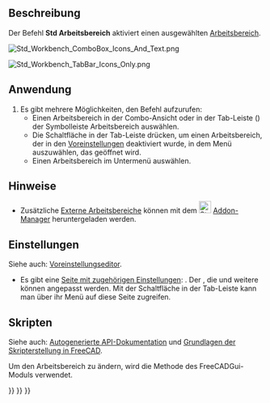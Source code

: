 <languages/>

{{Docnav/de
|[[Std_ToggleTransparency/de|TransparenzUmschalten]]
|[[Std_LinkSelectLinked/de|ZumVerknüpftenObjektGehen]]
|[[Std_View_Menu/de|Std Menü Ansicht]]
|IconL=Std_ToggleTransparency.svg
|IconR=Std_LinkSelectLinked.svg
|IconC=Freecad.svg
}}

{{GuiCommand/de
|Name=Std Workbench
|Name/de=Std Arbeitsbereich
|MenuLocation=Ansicht → Arbeitsbereich
|Workbenches=Alle
}}

<span id="Description"></span>
==Beschreibung==

Der Befehl '''Std Arbeitsbereich''' aktiviert einen ausgewählten [[Workbenches/de|Arbeitsbereich]].

[[Image:Std_Workbench_ComboBox_Icons_And_Text.png]]
{{Caption|Die voreingestellte Arbeitsbereichsauswahl als ComboBox}}

[[Image:Std_Workbench_TabBar_Icons_Only.png]]
{{Caption|Die optionale Arbeitsbereichsauswahl als Tab-Leiste (hier die Darstellung nur mit Symbolen) {{Version/de|1.0}}}}

<span id="Usage"></span>
==Anwendung==

# Es gibt mehrere Möglichkeiten, den Befehl aufzurufen:
#* Einen Arbeitsbereich in der Combo-Ansicht oder in der Tab-Leiste ({{Version|1.0}}) der Symbolleiste Arbeitsbereich auswählen.
#* Die Schaltfläche {{Button|[[Image:List-add.svg|x16px]][[Image:Toolbar_flyout_arrow.svg|x16px]]}} in der Tab-Leiste drücken, um einen Arbeitsbereich, der in den [[Preferences_Editor/de#Vorhandene_Arbeitsbereiche|Voreinstellungen]] deaktiviert wurde, in dem Menü auszuwählen, das geöffnet wird.
#* Einen Arbeitsbereich im Untermenü {{MenuCommand|Ansicht → Arbeitsbereich}} auswählen.

<span id="Notes"></span>
==Hinweise==

* Zusätzliche [[External_workbenches/de|Externe Arbeitsbereiche]] können mit dem [[Image:Std_AddonMgr.svg|24px]] [[Std_AddonMgr/de|Addon-Manager]] heruntergeladen werden.

<span id="Preferences"></span>
==Einstellungen==

Siehe auch: [[Preferences_Editor/de|Voreinstellungseditor]].

* Es gibt eine [[Preferences_Editor/de#Vorhandene_Arbeitsbereiche|Seite mit zugehörigen Einstellungen]]: {{MenuCommand|Bearbeiten → Einstellungen... → Arbeitsbereiche → Vorhandene Arbeitsbereiche}}. Der {{MenuCommand|Startarbeitsbereich}}, die {{MenuCommand|Arbeitsbereichsauswahl}} und weitere können angepasst werden. Mit der Schaltfläche {{Button|[[Image:List-add.svg|x16px]][[Image:Toolbar_flyout_arrow.svg|x16px]]}} in der Tab-Leiste kann man über ihr Menü auf diese Seite zugreifen.

<span id="Scripting"></span>
==Skripten==

Siehe auch: [https://freecad.github.io/SourceDoc/ Autogenerierte API-Dokumentation] und [[FreeCAD_Scripting_Basics/de|Grundlagen der Skripterstellung in FreeCAD]].

Um den Arbeitsbereich zu ändern, wird die Methode {{incode|activateWorkbench}} des FreeCADGui-Moduls verwendet.

{{Code|code=
import FreeCADGui

FreeCADGui.activateWorkbench("PartDesignWorkbench")
}}


{{Docnav/de
|[[Std_ToggleTransparency/de|TransparenzUmschalten]]
|[[Std_LinkSelectLinked/de|ZumVerknüpftenObjektGehen]]
|[[Std_View_Menu/de|Std Menü Ansicht]]
|IconL=Std_ToggleTransparency.svg
|IconR=Std_LinkSelectLinked.svg
|IconC=Freecad.svg
}}

{{Std Base navi{{#translation:}}}}
{{Userdocnavi{{#translation:}}}}
{{Interface navi{{#translation:}}}}